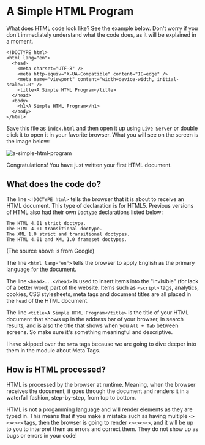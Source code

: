 # A Simple HTML Program

What does HTML code look like? See the example below. Don't worry if you don't immediately understand what the code does, as it will be explained in a moment.

```
<!DOCTYPE html>
<html lang="en">
  <head>
    <meta charset="UTF-8" />
    <meta http-equiv="X-UA-Compatible" content="IE=edge" />
    <meta name="viewport" content="width=device-width, initial-scale=1.0" />
    <title>A Simple HTML Program</title>
  </head>
  <body>
    <h1>A Simple HTML Program</h1>
  </body>
</html>

```

Save this file as `index.html` and then open it up using `Live Server` or double click it to open it in your favorite browser. What you will see on the screen is the image below:

![a-simple-html-program](src/assets/a-simple-html-program.png)

Congratulations! You have just written your first HTML document.

## What does the code do?

The line `<!DOCTYPE html>` tells the browser that it is about to receive an HTML document. This type of declaration is for HTML5. Previous versions of HTML also had their own `Doctype` declarations listed below:

```
The HTML 4.01 strict doctype.
The HTML 4.01 transitional doctype.
The XML 1.0 strict and transitional doctypes.
The HTML 4.01 and XML 1.0 frameset doctypes.
```

(The source above is from Google)

The line `<html lang="en">` tells the browser to apply English as the primary language for the document.

The line `<head>...</head>` is used to insert items into the "invisible" (for lack of a better word) part of the website. Items such as `<script>` tags, analytics, cookies, CSS stylesheets, meta tags and document titles are all placed in the `head` of the HTML document.

The line `<title>A Simple HTML Program</title>` is the title of your HTML document that shows up in the address bar of your browser, in search results, and is also the title that shows when you `Alt + Tab` between screens. So make sure it's something meaningful and descriptive.

I have skipped over the `meta` tags because we are going to dive deeper into them in the module about Meta Tags.

## How is HTML processed?

HTML is processed by the browser at runtime. Meaning, when the browser receives the document, it goes through the document and renders it in a waterfall fashion, step-by-step, from top to bottom.

HTML is not a progamming language and will render elements as they are typed in. This means that if you make a mistake such as having multiple `<><><><>` tags, then the browser is going to render `<><><><>`, and it will be up to you to interpret them as errors and correct them. They do not show up as bugs or errors in your code!
